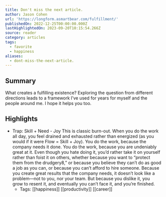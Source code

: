 ```yaml
---
title: Don't miss the next article.
author: Jason Cohen
url: 'https://longform.asmartbear.com/fulfillment/'
publishedOn: 2022-12-25T00:00:00.000Z
lastHighlightedOn: 2023-09-20T10:15:54.266Z
source: reader
category: articles
tags:
  - favorite
  - happiness
aliases:
  - dont-miss-the-next-article.
---
```

## Summary

What creates a fulfilling existence? Exploring the question from different directions leads to a framework I’ve used for years for myself and the people around me. I hope it helps you too.

## Highlights
- Trap: Skill + Need - Joy
  This is classic burn-out. When you do the work all day, you feel drained and exhausted rather than energized (as you would if it were Flow = Skill + Joy). You do the work, because the company needs it done. You do the work, because you are undeniably great at it. Even though you hate doing it, you’d rather take it on yourself rather than foist it on others, whether because you want to “protect them from the drudgery8,” or because you believe they can’t do as good a job as you can, or because you can’t afford to hire someone. Because you create great results that the company needs, it doesn’t look like a problem—not to you, nor your team. But because you dislike it, you grow to resent it, and eventually you can’t face it, and you’re finished.
    - Tags: [[happiness]] [[productivity]] [[career]]
